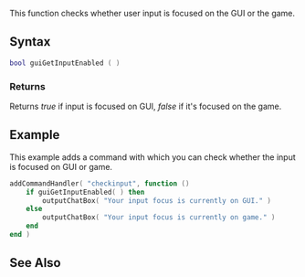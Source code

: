 
{{Client function}}
This function checks whether user input is focused on the GUI or the game.

==Syntax== 
<syntaxhighlight lang="lua">
bool guiGetInputEnabled ( )
</syntaxhighlight> 

===Returns===
Returns ''true'' if input is focused on GUI, ''false'' if it's focused on the game.

==Example== 
This example adds a command with which you can check whether the input is focused on GUI or game.
<syntaxhighlight lang="lua">
addCommandHandler( "checkinput", function ()
    if guiGetInputEnabled( ) then
        outputChatBox( "Your input focus is currently on GUI." )
    else 
        outputChatBox( "Your input focus is currently on game." )
    end
end )

</syntaxhighlight>

==See Also==
{{GUI_functions}}